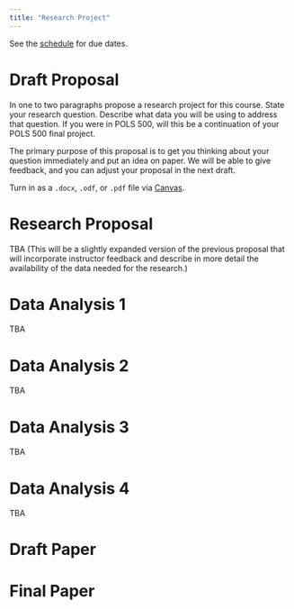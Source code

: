 ```yaml
---
title: "Research Project"
---
```


See the [schedule](schedule.html) for due dates.


# Draft Proposal

In one to two paragraphs propose a research project for this course.
State your research question. 
Describe what data you will be using to address that question.
If you were in POLS 500, will this be a continuation of your POLS 500 final project.

The primary purpose of this proposal is to get you thinking about your question immediately and put an idea on paper.
We will be able to give feedback, and you can adjust your proposal in the next draft.

Turn in as a `.docx`, `.odf`, or `.pdf` file via [Canvas](https://canvas.uw.edu/courses/1098109/assignments/3566710).


# Research Proposal

TBA (This will be a slightly expanded version of the previous proposal that will incorporate instructor feedback and
describe in more detail the availability of the data needed for the research.)


# Data Analysis 1

TBA

# Data Analysis 2

TBA

# Data Analysis 3

TBA

# Data Analysis 4

TBA

# Draft Paper

# Final Paper
